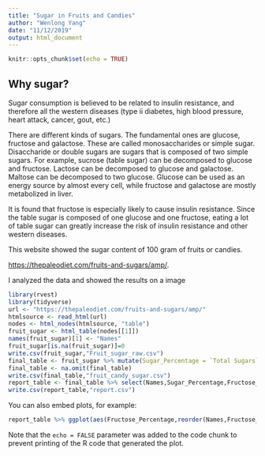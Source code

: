 ```yaml
---
title: "Sugar in Fruits and Candies"
author: "Wenlong Yang"
date: "11/12/2019"
output: html_document
---
```


```r
knitr::opts_chunk$set(echo = TRUE)
```

## Why sugar?

Sugar consumption is believed to be related to insulin resistance, and therefore all the western diseases (type ii diabetes, high blood pressure, heart attack, cancer, gout, etc.) 

There are different kinds of sugars. The fundamental ones are glucose, fructose and galactose. These are called monosaccharides or simple sugar. Disaccharide or double sugars are sugars that is composed of two simple sugars. For example, sucrose (table sugar) can be decomposed to glucose and fructose. Lactose can be decomposed to glucose and galactose. Maltose can be decomposed to two glucose. Glucose can be used as an energy source by almost every cell, while fructose and galactose are mostly metabolized in liver.

It is found that fructose is especially likely to cause insulin resistance. Since the table sugar is composed of one glucose and one fructose, eating a lot of table sugar can greatly increase the risk of insulin resistance and other western diseases.

This website showed the sugar content of 100 gram of fruits or candies.

<https://thepaleodiet.com/fruits-and-sugars/amp/>.

I analyzed the data and showed the results on a image

```r
library(rvest)
library(tidyverse)
url <- "https://thepaleodiet.com/fruits-and-sugars/amp/"
htmlsource <- read_html(url)
nodes <- html_nodes(htmlsource, "table")
fruit_sugar <- html_table(nodes[[1]])
names(fruit_sugar)[1] <- "Names"
fruit_sugar[is.na(fruit_sugar)]=0
write.csv(fruit_sugar,"Fruit_sugar_raw.csv")
final_table <- fruit_sugar %>% mutate(Sugar_Percentage = `Total Sugars`/100, Fructose_Percentage = `TOT. MET. FRUCTOSE`/100, Fructose_per_Sugar=`TOT. MET. FRUCTOSE`/`Total Sugars`)
final_table <- na.omit(final_table)
write.csv(final_table,"fruit_candy_sugar.csv")
report_table <- final_table %>% select(Names,Sugar_Percentage,Fructose_per_Sugar,Fructose_Percentage)
write.csv(report_table,"report.csv")
```


You can also embed plots, for example:

```r
report_table %>% ggplot(aes(Fructose_Percentage,reorder(Names,Fructose_Percentage))) + geom_point(size=1)+theme(axis.text.y=element_text(size=5), axis.title.y = element_blank())
```

Note that the `echo = FALSE` parameter was added to the code chunk to prevent printing of the R code that generated the plot.

